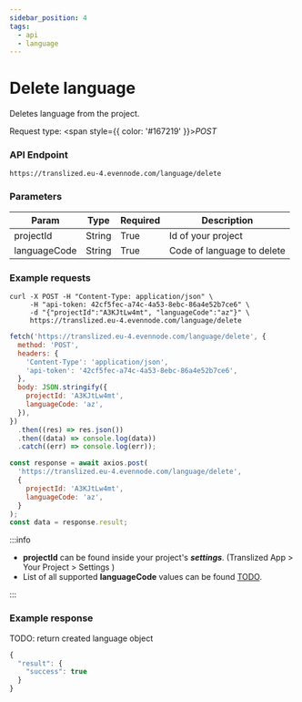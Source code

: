 ```yaml
---
sidebar_position: 4
tags:
  - api
  - language
---
```



# Delete language

Deletes language from the project.

Request type: <span style={{ color: '#167219' }}>_POST_</span>

### API Endpoint

```url
https://translized.eu-4.evennode.com/language/delete
```

### Parameters

| Param        | Type   | Required | Description                |
| ------------ | ------ | -------- | -------------------------- |
| projectId    | String | True     | Id of your project         |
| languageCode | String | True     | Code of language to delete |

### Example requests

<Tabs className="api-tabs">
<TabItem value="cURL" label="cURL">

```curl
curl -X POST -H "Content-Type: application/json" \
     -H "api-token: 42cf5fec-a74c-4a53-8ebc-86a4e52b7ce6" \
     -d "{"projectId":"A3KJtLw4mt", "languageCode":"az"}" \
     https://translized.eu-4.evennode.com/language/delete
```

</TabItem>
<TabItem value="js-fetch" label="Javascript Fetch">

```js
fetch('https://translized.eu-4.evennode.com/language/delete', {
  method: 'POST',
  headers: {
    'Content-Type': 'application/json',
    'api-token': '42cf5fec-a74c-4a53-8ebc-86a4e52b7ce6',
  },
  body: JSON.stringify({
    projectId: 'A3KJtLw4mt',
    languageCode: 'az',
  }),
})
  .then((res) => res.json())
  .then((data) => console.log(data))
  .catch((err) => console.log(err));
```

</TabItem>
<TabItem value="js-axios" label="Javascript Axios">

```js
const response = await axios.post(
  'https://translized.eu-4.evennode.com/language/delete',
  {
    projectId: 'A3KJtLw4mt',
    languageCode: 'az',
  }
);
const data = response.result;
```

</TabItem>
</Tabs>

:::info

- **projectId** can be found inside your project's **_settings_**. (Translized App > Your Project > Settings )
- List of all supported **languageCode** values can be found [TODO](#).

:::

### Example response

TODO: return created language object

```js
{
  "result": {
    "success": true
  }
}
```
